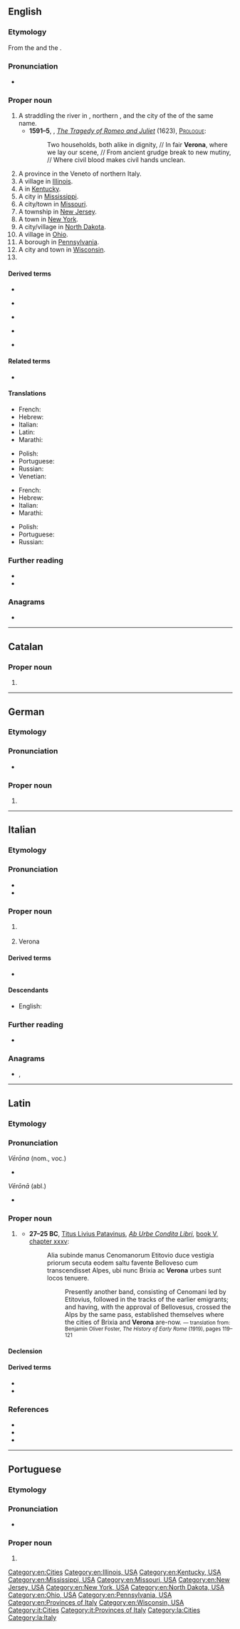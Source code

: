 {{also|verona}}
==English==

===Etymology===
From the {{etyl|it|en}} {{m|it|Verona}} and the {{etyl|la|en}} {{m|la|Vērōna}}.

===Pronunciation===
* {{a|RP}} {{IPA|/vɪˈɹəʊnə/|lang=en}}

===Proper noun===
{{en-proper noun}}

# A {{l|en|city}} straddling the river {{l|en|Adige}} in {{l|en|Veneto}}, northern {{l|en|Italy}}, and the {{l|en|capital}} city of the {{l|en|province}} of the same name.
#* '''1591–5''', {{w|William Shakespeare}}, ''[[w:Romeo and Juliet|The Tragedy of Romeo and Juliet]]'' (1623), [[s:The Tragedy of Romeo and Juliet#PROLOGUE|<span style="font-variant:small-caps">Prologue</span>]]:
#*: Two households, both alike in dignity, // In fair '''Verona''', where we lay our scene, // From ancient grudge break to new mutiny, // Where civil blood makes civil hands unclean.
# A province in the Veneto {{l|en|region}} of northern Italy.
# A village in [[Illinois]].
# A {{w|census-designated place}} in [[Kentucky]].
# A city in [[Mississippi]].
# A city/town in [[Missouri]].
# A township in [[New Jersey]].
# A town in [[New York]].
# A city/village in [[North Dakota]].
# A village in [[Ohio]].
# A borough in [[Pennsylvania]].
# A city and town in [[Wisconsin]].
# {{given name|female}}

====Derived terms====
{{top5}}
* {{l|en|Verona brown}}
{{mid5}}
* {{l|en|Verona earth}}
{{mid5}}
* {{l|en|Verona green}}
{{mid5}}
* {{l|en|Verona serge}}
{{mid5}}
* {{l|en|Veronian}}
{{bottom}}

====Related terms====
* {{l|en|Veronese}}

====Translations====
{{trans-top|city straddling the river Adige in Veneto, northern Italy}}
* French: {{t+|fr|Vérone|f}}
* Hebrew: {{t|he|ורונה|f}}
* Italian: {{t+|it|Verona|f}}
* Latin: {{t|la|Vērōna|f}}
* Marathi: {{t|mr|वेरोना|tr=veronā|sc=Deva}}
{{trans-mid}}
* Polish: {{t+|pl|Werona|f}}
* Portuguese: {{t|pt|Verona|f}}
* Russian: {{t+|ru|Веро́на|f}}
* Venetian: {{t|vec|Veròna}}
{{trans-bottom}}

{{trans-top|province in the Veneto region of northern Italy}}
* French: {{t+|fr|Vérone|f}}
* Hebrew: {{t|he|ורונה|f}}
* Italian: {{t+|it|Verona|f}}
* Marathi: {{t|mr|वेरोना|tr=veronā|sc=Deva}}
{{trans-mid}}
* Polish: {{t+|pl|Werona|f}}
* Portuguese: {{t|pt|Verona|f}}
* Russian: {{t+|ru|Веро́на|f}}
{{trans-bottom}}

===Further reading===
* {{projectlink|wikipedia|2=Verona (city)}}
* {{projectlink|wikipedia|Province of Verona|Verona (province)}}

===Anagrams===
* {{anagrams|en|Varone|Verano|avenor}}

[[Category:en:Cities]]
[[Category:en:Illinois, USA]]
[[Category:en:Kentucky, USA]]
[[Category:en:Mississippi, USA]]
[[Category:en:Missouri, USA]]
[[Category:en:New Jersey, USA]]
[[Category:en:New York, USA]]
[[Category:en:North Dakota, USA]]
[[Category:en:Ohio, USA]]
[[Category:en:Pennsylvania, USA]]
[[Category:en:Provinces of Italy]]
[[Category:en:Wisconsin, USA]]

----

==Catalan==

===Proper noun===
{{ca-proper noun|f}}

# {{l|en|Verona}}

----

==German==

===Etymology===
{{contraction of|Veronika|lang=de}}

===Pronunciation===
* {{IPA|/veˈʁoːna/|lang=de}}

===Proper noun===
{{de-proper noun|f}}

# {{given name|female|lang=de}}

----

==Italian==

===Etymology===
{{rfe|lang=it|From the {{etyl|la|it}} {{m|la|Vērōna}}?}}

===Pronunciation===
* {{IPA|/veˈroːna/|lang=it}}
* {{audio|It-Verona.ogg|Audio|lang=it}}

===Proper noun===
{{it-proper noun|f}}

# {{l|en|Verona}} {{gloss|city}}
# Verona {{gloss|province}}

====Derived terms====
* {{l|it|veronese}}

====Descendants====
* English: {{l|en|Verona}}

===Further reading===
* {{projectlink|wikipedia|lang=it}}

===Anagrams===
* {{l|it|averno}}, {{l|it|Averno}}

[[Category:it:Cities]]
[[Category:it:Provinces of Italy]]

----

==Latin==

===Etymology===
{{rfe|lang=la}}

===Pronunciation===
; ''Vērōna'' (nom., voc.)
* {{la-IPA|Vērōna}}
; ''Vērōnā'' (abl.)
* {{la-IPA|Vērōnā}}

===Proper noun===
{{la-proper noun|Vērōna|Vērōnae|f|first}}

# {{l|en|Verona}} {{gloss|a city in {{l|en|Transpadane Gaul}}, the birthplace of the poet {{w|Catullus}} and of {{w|Pliny the Elder}}}}
#* '''27–25 BC''', [[w:Livy|Titus Livius Patavinus]], ''[[w:Ab urbe condita libri|Ab Urbe Condita Libri]]'', [http://www.perseus.tufts.edu/hopper/text?doc=Liv.+5+35&fromdoc=Perseus%3Atext%3A1999.02.0202 book V, chapter xxxv]:
#*: Alia subinde manus Cenomanorum<!-- Cenomanorum Glareanus: germanorum ω. --> Etitovio duce vestigia priorum secuta eodem saltu<!-- A.U.C. 363 --> favente Belloveso cum transcendisset Alpes, ubi nunc Brixia ac '''Verona''' urbes sunt locos tenuere.
#*:: Presently another band, consisting of Cenomani led by Etitovius, followed in the tracks of the earlier emigrants; and having, with the<!-- 391 B.C. --> approval of Bellovesus, crossed the Alps by the same pass, established themselves where the cities of Brixia and '''Verona''' are-now. <small>― translation from: Benjamin Oliver Foster, ''The History of Early Rome'' (1919), pages 119–121</small>

====Declension====
{{la-decl-1st|loc=1|num=sg|Vērōn}}

====Derived terms====
* {{l|la|Vērōnēnsis}}
* {{l|la|Vērōnēnsēs}}

===References===
* {{R:Smith's Geography}}
* {{R:L&S|Vērōna}}
* {{R:Gaffiot}}

[[Category:la:Cities]]
[[Category:la:Italy]]

----

==Portuguese==

===Etymology===
{{rfe|lang=pt}}

===Pronunciation===
* {{a|Brazil}} {{IPA|/ve.ˈɾo.nɐ/|lang=pt}}

===Proper noun===
{{pt-proper noun|f}}

# {{place|pt|city/and/province|r/Veneto|c/Italy|t1=Verona}}